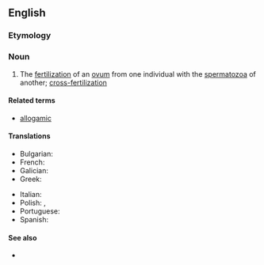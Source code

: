 ==English==
{{wikipedia}}

===Etymology===
{{confix|en|allo|gamy}}

===Noun===
{{en-noun|-}}

# {{lb|en|biology}} The [[fertilization]] of an [[ovum]] from one individual with the [[spermatozoa]] of another; [[cross-fertilization]]

====Related terms====
* [[allogamic]]

====Translations====
{{trans-top|fertilization}}
* Bulgarian: {{t|bg|кръстосано опрашване}}
* French: {{t+|fr|allogamie|f}}
* Galician: {{t+|gl|alogamia|f}}
* Greek: {{t+|el|αλλογαμία|f}}
{{trans-mid}}
* Italian: {{t|it|allogamia|f}}
* Polish: {{t+|pl|alogamia|f}}, {{t|pl|obcopylność|f}}
* Portuguese: {{t|pt|alogamia|f}}
* Spanish: {{t|es|alogamia|f}}
{{trans-bottom}}

====See also====
* {{l|en|autogamy}}